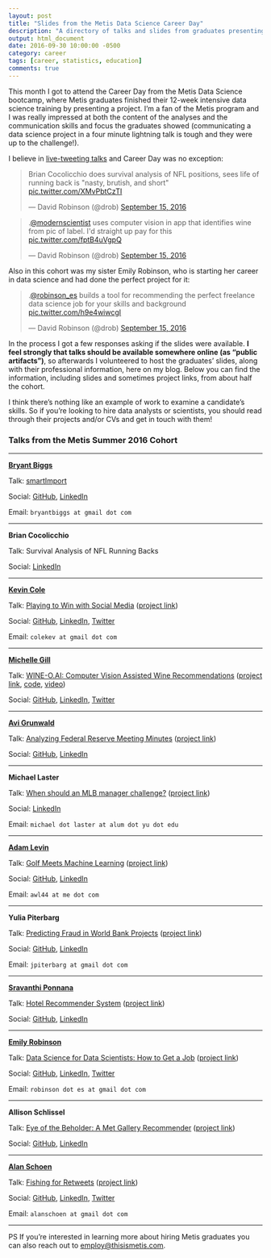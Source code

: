```yaml
---
layout: post
title: "Slides from the Metis Data Science Career Day"
description: "A directory of talks and slides from graduates presenting at the Metis bootcamp."
output: html_document
date: 2016-09-30 10:00:00 -0500
category: career
tags: [career, statistics, education]
comments: true
---
```


This month I got to attend the Career Day from the Metis Data Science bootcamp, where Metis graduates finished their 12-week intensive data science training by presenting a project. I'm a fan of the Metis program and I was really impressed at both the content of the analyses and the communication skills and focus the graduates showed (communicating a data science project in a four minute lightning talk is tough and they were up to the challenge!).

I believe in [live-tweeting talks](http://varianceexplained.org/r/user-jsm-conferences/) and Career Day was no exception:

<blockquote class="twitter-tweet" data-lang="en"><p lang="en" dir="ltr">Brian Cocolicchio does survival analysis of NFL positions, sees life of running back is &quot;nasty, brutish, and short&quot; <a href="https://t.co/XMvPbtCzTI">pic.twitter.com/XMvPbtCzTI</a></p>&mdash; David Robinson (@drob) <a href="https://twitter.com/drob/status/776538159366668288">September 15, 2016</a></blockquote>
<script async src="https://platform.twitter.com/widgets.js" charset="utf-8"></script>

<blockquote class="twitter-tweet" data-lang="en"><p lang="en" dir="ltr">.<a href="https://twitter.com/modernscientist">@modernscientist</a> uses computer vision in app that identifies wine from pic of label. I&#39;d straight up pay for this <a href="https://t.co/fptB4uVgpQ">pic.twitter.com/fptB4uVgpQ</a></p>&mdash; David Robinson (@drob) <a href="https://twitter.com/drob/status/776550099837222912">September 15, 2016</a></blockquote>

Also in this cohort was my sister Emily Robinson, who is starting her career in data science and had done the perfect project for it:

<blockquote class="twitter-tweet" data-lang="en"><p lang="en" dir="ltr">.<a href="https://twitter.com/robinson_es">@robinson_es</a> builds a tool for recommending the perfect freelance data science job for your skills and background <a href="https://t.co/h9e4wiwcgI">pic.twitter.com/h9e4wiwcgI</a></p>&mdash; David Robinson (@drob) <a href="https://twitter.com/drob/status/776545558836219904">September 15, 2016</a></blockquote>

In the process I got a few responses asking if the slides were available. **I feel strongly that talks should be available somewhere online (as "public artifacts")**, so afterwards I volunteered to host the graduates' slides, along with their professional information, here on my blog. Below you can find the information, including slides and sometimes project links, from about half the cohort.

I think there's nothing like an example of work to examine a candidate's skills. So if you're looking to hire data analysts or scientists, you should read through their projects and/or CVs and get in touch with them!

### Talks from the Metis Summer 2016 Cohort

-------------

**[Bryant Biggs](https://medium.com/big-data-engineering)**

Talk: [smartImport](https://www.dropbox.com/s/wndz1d0ctk75bwl/smartImport.pdf?dl=0)

Social: [GitHub](https://github.com/bryantbiggs), [LinkedIn](https://www.linkedin.com/in/bryantbiggs)

Email: `bryantbiggs at gmail dot com`

-------------

**Brian Cocolicchio**

Talk: Survival Analysis of NFL Running Backs

Social: [LinkedIn](https://www.linkedin.com/in/briancocolicchio)

-------------

**[Kevin Cole](https://colekev.github.io/)**

Talk: [Playing to Win with Social Media](https://github.com/colekev/metis-final-project) ([project link](NA))

Social: [GitHub](https://github.com/colekev), [LinkedIn](https://www.linkedin.com/in/kevin-cole), [Twitter](https://twitter.com/Cole_Kev)

Email: `colekev at gmail dot com`

-------------

**[Michelle Gill](http://themodernscientist.com)**

Talk: [WINE-O.AI: Computer Vision Assisted Wine Recommendations](http://wineoai.michellelynngill.com/presentation/WINE-O_AI_MLGill.pdf) ([project link](http://wine-o.ai), [code](https://github.com/mlgill/wine-o.ai), [video](http://wineoai.michellelynngill.com/presentation/WINE-O_AI_MLGill.m4v))

Social: [GitHub](https://github.com/mlgill), [LinkedIn](https://www.linkedin.com/in/michellelynngill), [Twitter](https://twitter.com/modernscientist)

-------------

**[Avi Grunwald](asgrunwald.github.io)**

Talk: [Analyzing Federal Reserve Meeting Minutes](https://www.dropbox.com/s/dgpq1krmrg96byt/Analyzing%20Federal%20Reserve%20Meeting%20Minutes.pdf?dl=0) ([project link](FedMinutes.herokuapp.com))

Social: [GitHub](www.github.com/asgrunwald), [LinkedIn](www.linkedin.com/in/asgrunwald)

-------------

**Michael Laster**

Talk: [When should an MLB manager challenge?](https://www.dropbox.com/s/18x6tcfzhgn8u1g/MLBReplay913.key?dl=0) ([project link](NA))

Social: [LinkedIn](/michael-laster)

Email: `michael dot laster at alum dot yu dot edu`

-------------

**[Adam Levin](https://adamwlev.github.io/)**

Talk: [Golf Meets Machine Learning](https://github.com/adamwlev/Rank_a_Golfer/blob/master/Golf%20Meets%20Machine%20Learning.pdf) ([project link](https://github.com/adamwlev/Rank_a_Golfer))

Social: [GitHub](https://github.com/adamwlev), [LinkedIn](https://www.linkedin.com/in/adam-levin)

Email: `awl44 at me dot com`

-------------

**Yulia Piterbarg**

Talk: [Predicting Fraud in World Bank Projects](https://github.com/jpiter/world_bank/blob/master/julia_p_slides.pdf) ([project link](https://github.com/jpiter/world_bank/))

Social: [GitHub](https://github.com/jpiter), [LinkedIn](linkedin.com/in/yulia-piterbarg-5396186)

Email: `jpiterbarg at gmail dot com`

 
-------------

**[Sravanthi Ponnana](https://psravanthi.github.io)**

Talk: [Hotel Recommender System](https://github.com/psravanthi/Hotel-Recommender-System/blob/master/Hotel_Recommender_System.pptx) ([project link](https://github.com/psravanthi/Hotel-Recommender-System))

Social: [GitHub](https://github.com/psravanthi), [LinkedIn](https://www.linkedin.com/in/sravanthip)


-------------

**[Emily Robinson](robinsones.github.io)**

Talk: [Data Science for Data Scientists: How to Get a Job](https://www.dropbox.com/s/vl2imec648kbzoc/Emily_Final_Presentation.key?dl=0) ([project link](https://github.com/robinsones/Freelancer-Shiny-App))

Social: [GitHub](github.com/robinsones), [LinkedIn](linkedin.com/in/robinsones), [Twitter](https://twitter.com/robinson_es)

Email: `robinson dot es at gmail dot com`

-------------

**Allison Schlissel**

Talk: [Eye of the Beholder: A Met Gallery Recommender](https://github.com/aschlissel/eye_of_the_beholder/blob/master/allison_final_pdf.pdf) ([project link](https://github.com/aschlissel/eye_of_the_beholder))

Social: [GitHub](https://github.com/aschlissel), [LinkedIn](https://www.linkedin.com/in/allisonschlissel)


-------------

**[Alan Schoen](alanschoen.com)**

Talk: [Fishing for Retweets](http://alanschoen.com/assets/fishing_retweets/twitter_metis_ajs.pdf) ([project link](http://alanschoen.com/assets/fishing_retweets/twitter_metis_ajs.pdf))

Social: [GitHub](https://github.com/alanjschoen), [LinkedIn](https://www.linkedin.com/in/alanschoen), [Twitter](alanschoen)

Email: `alanschoen at gmail dot com`

-------------

PS If you're interested in learning more about hiring Metis graduates you can also reach out to [employ@thisismetis.com](mailto:employ@thisismetis.com).